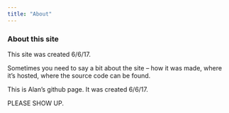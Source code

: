 ```yaml
---
title: "About"
---
```


### About this site

This site was created 6/6/17.

Sometimes you need to say a bit about the site -- how it was made, where it's hosted, where the source code can be found. 

This is Alan's github page. It was created 6/6/17.


PLEASE SHOW UP.